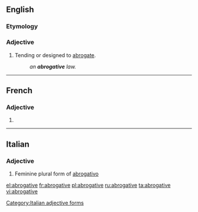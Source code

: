 ==English==

===Etymology===
{{suffix|abrogate|ive|lang=en}}

===Adjective===
{{en-adj}}

# Tending or designed to [[abrogate]].
#: ''an '''abrogative''' law.''

----

==French==

===Adjective===
{{fr-adj-form}} {{g|f}}

# {{feminine of|abrogatif|lang=fr}}

----

==Italian==

===Adjective===
{{head|it}} {{g|f}}

# Feminine plural form of [[abrogativo]]

[[Category:Italian adjective forms]]

[[el:abrogative]]
[[fr:abrogative]]
[[pl:abrogative]]
[[ru:abrogative]]
[[ta:abrogative]]
[[vi:abrogative]]